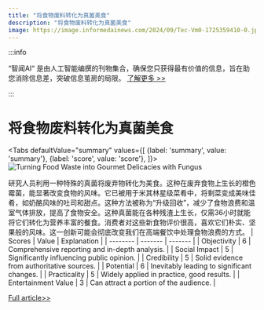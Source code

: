 ```yaml
---
title: "将食物废料转化为真菌美食"
description: "将食物废料转化为真菌美食"
image: https://image.informedainews.com/2024/09/Tec-Vm0-1725359410-0.jpg
---
```



:::info

“智闻AI“ 是由人工智能编撰的刊物集合，确保您只获得最有价值的信息，旨在助您消除信息差，突破信息茧房的局限。  [了解更多 >>](/)

:::

# 将食物废料转化为真菌美食


<Tabs
	defaultValue="summary"
	values={[
	{label: 'summary', value: 'summary'},
	{label: 'score', value: 'score'},
]}>
<TabItem value="summary">
<img
  src="https://image.informedainews.com/2024/09/Tec-Vm0-1725359410-0.jpg"
  alt="Turning Food Waste into Gourmet Delicacies with Fungus"
/>



研究人员利用一种特殊的真菌将废弃物转化为美食。这种在废弃食物上生长的橙色霉菌，能显著改变食物的风味。它已被用于米其林星级菜肴中，将剩菜变成美味佳肴，如奶酪风味的吐司和甜点。这种方法被称为“升级回收”，减少了食物浪费和温室气体排放，提高了食物安全。这种真菌能在各种残渣上生长，仅需36小时就能将它们转化为营养丰富的餐食。消费者对这些新食物评价很高，喜欢它们朴实、坚果般的风味。这一创新可能会彻底改变我们在高端餐饮中处理食物浪费的方式。
</TabItem>
<TabItem value="score">
	| Scores     | Value   | Explanation |
	| -------- | ------- | ------- |
	| Objectivity  | 6    | Comprehensive reporting and in-depth analysis.    |
	| Social Impact | 5     | Significantly influencing public opinion.    |
	| Credibility    | 5    | Solid evidence from authoritative sources.    |
	| Potential    | 6    | Inevitably leading to significant changes.    |
	| Practicality    | 5    | Widely applied in practice, good results.    |
	| Entertainment Value    | 3    | Can attract a portion of the audience.    |
</TabItem>
</Tabs>

[Full article>>](https://www.cnbeta.com.tw/articles/science/1444429.htm)
